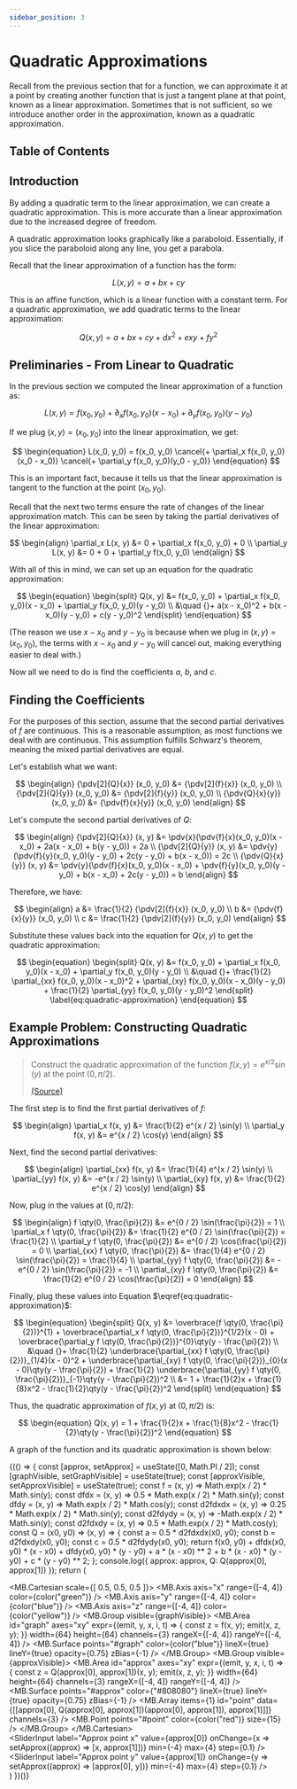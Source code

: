 ```yaml
---
sidebar_position: 3
---
```



# Quadratic Approximations

Recall from the previous section that for a function, we can approximate it at a point by creating another function that is just a tangent plane at that point, known as a linear approximation.
Sometimes that is not sufficient, so we introduce another order in the approximation, known as a quadratic approximation.

## Table of Contents

<TOCInline toc={toc} />

## Introduction

By adding a quadratic term to the linear approximation, we can create a quadratic approximation.
This is more accurate than a linear approximation due to the increased degree of freedom.

A quadratic approximation looks graphically like a paraboloid.
Essentially, if you slice the paraboloid along any line, you get a parabola.

Recall that the linear approximation of a function has the form:

$$
\begin{equation}
L(x, y) = a + bx + cy
\end{equation}
$$

This is an affine function, which is a linear function with a constant term.
For a quadratic approximation, we add quadratic terms to the linear approximation:

$$
\begin{equation}
Q(x, y) = a + bx + cy + dx^2 + exy + fy^2
\end{equation}
$$

## Preliminaries - From Linear to Quadratic

In the previous section we computed the linear approximation of a function as:

$$
\begin{equation}
L(x, y) = f(x_0, y_0) + \partial_x f(x_0, y_0)(x - x_0) + \partial_y f(x_0, y_0)(y - y_0)
\end{equation}
$$

If we plug $(x, y) = (x_0, y_0)$ into the linear approximation, we get:

$$
\begin{equation}
L(x_0, y_0) = f(x_0, y_0) \cancel{+ \partial_x f(x_0, y_0)(x_0 - x_0)} \cancel{+ \partial_y f(x_0, y_0)(y_0 - y_0)}
\end{equation}
$$

This is an important fact, because it tells us that the linear approximation is tangent to the function at the point $(x_0, y_0)$.

Recall that the next two terms ensure the rate of changes of the linear approximation match. This can be seen by taking the partial derivatives of the linear approximation:

$$
\begin{align}
\partial_x L(x, y) &= 0 + \partial_x f(x_0, y_0) + 0 \\
\partial_y L(x, y) &= 0 + 0 + \partial_y f(x_0, y_0)
\end{align}
$$

With all of this in mind, we can set up an equation for the quadratic approximation:

$$
\begin{equation}
\begin{split}
Q(x, y) &= f(x_0, y_0) + \partial_x f(x_0, y_0)(x - x_0) + \partial_y f(x_0, y_0)(y - y_0) \\
    &\quad {}+ a(x - x_0)^2 + b(x - x_0)(y - y_0) + c(y - y_0)^2
\end{split}
\end{equation}
$$

(The reason we use $x - x_0$ and $y - y_0$ is because when we plug in $(x, y) = (x_0, y_0)$, the terms with $x - x_0$ and $y - y_0$ will cancel out, making everything easier to deal with.)

Now all we need to do is find the coefficients $a$, $b$, and $c$.

## Finding the Coefficients

For the purposes of this section, assume that the second partial derivatives of $f$ are continuous.
This is a reasonable assumption, as most functions we deal with are continuous.
This assumption fulfills Schwarz's theorem, meaning the mixed partial derivatives are equal.

Let's establish what we want:

$$
\begin{align}
{\pdv[2]{Q}{x}} (x_0, y_0) &= {\pdv[2]{f}{x}} (x_0, y_0) \\
{\pdv[2]{Q}{y}} (x_0, y_0) &= {\pdv[2]{f}{y}} (x_0, y_0) \\
{\pdv{Q}{x}{y}} (x_0, y_0) &= {\pdv{f}{x}{y}} (x_0, y_0)
\end{align}
$$

Let's compute the second partial derivatives of $Q$:

$$
\begin{align}
{\pdv[2]{Q}{x}} (x, y) &= \pdv{x}(\pdv{f}{x}(x_0, y_0)(x - x_0) + 2a(x - x_0) + b(y - y_0)) = 2a \\
{\pdv[2]{Q}{y}} (x, y) &= \pdv{y}(\pdv{f}{y}(x_0, y_0)(y - y_0) + 2c(y - y_0) + b(x - x_0)) = 2c \\
{\pdv{Q}{x}{y}} (x, y) &= \pdv{y}(\pdv{f}{x}(x_0, y_0)(x - x_0) + \pdv{f}{y}(x_0, y_0)(y - y_0) + b(x - x_0) + 2c(y - y_0)) = b
\end{align}
$$

Therefore, we have:

$$
\begin{align}
a &= \frac{1}{2} {\pdv[2]{f}{x}} (x_0, y_0) \\
b &= {\pdv{f}{x}{y}} (x_0, y_0) \\
c &= \frac{1}{2} {\pdv[2]{f}{y}} (x_0, y_0)
\end{align}
$$

Substitute these values back into the equation for $Q(x, y)$ to get the quadratic approximation:

$$
\begin{equation}
\begin{split}
Q(x, y) &= f(x_0, y_0) + \partial_x f(x_0, y_0)(x - x_0) + \partial_y f(x_0, y_0)(y - y_0) \\
    &\quad {}+ \frac{1}{2} \partial_{xx} f(x_0, y_0)(x - x_0)^2 + \partial_{xy} f(x_0, y_0)(x - x_0)(y - y_0) + \frac{1}{2} \partial_{yy} f(x_0, y_0)(y - y_0)^2
\end{split} \label{eq:quadratic-approximation}
\end{equation}
$$

## Example Problem: Constructing Quadratic Approximations

> Construct the quadratic approximation of the function $f(x, y) = e^{x / 2} \sin(y)$ at the point $(0, \pi/2)$.
>
> [(Source)](https://www.khanacademy.org/math/multivariable-calculus/applications-of-multivariable-derivatives/quadratic-approximations/v/quadratic-approximation-example)

The first step is to find the first partial derivatives of $f$:

$$
\begin{align}
\partial_x f(x, y) &= \frac{1}{2} e^{x / 2} \sin(y) \\
\partial_y f(x, y) &= e^{x / 2} \cos(y)
\end{align}
$$

Next, find the second partial derivatives:

$$
\begin{align}
\partial_{xx} f(x, y) &= \frac{1}{4} e^{x / 2} \sin(y) \\
\partial_{yy} f(x, y) &= -e^{x / 2} \sin(y) \\
\partial_{xy} f(x, y) &= \frac{1}{2} e^{x / 2} \cos(y)
\end{align}
$$

Now, plug in the values at $(0, \pi/2)$:

$$
\begin{align}
f \qty(0, \frac{\pi}{2}) &= e^{0 / 2} \sin(\frac{\pi}{2}) = 1 \\
\partial_x f \qty(0, \frac{\pi}{2}) &= \frac{1}{2} e^{0 / 2} \sin(\frac{\pi}{2}) = \frac{1}{2} \\
\partial_y f \qty(0, \frac{\pi}{2}) &= e^{0 / 2} \cos(\frac{\pi}{2}) = 0 \\
\partial_{xx} f \qty(0, \frac{\pi}{2}) &= \frac{1}{4} e^{0 / 2} \sin(\frac{\pi}{2}) = \frac{1}{4} \\
\partial_{yy} f \qty(0, \frac{\pi}{2}) &= -e^{0 / 2} \sin(\frac{\pi}{2}) = -1 \\
\partial_{xy} f \qty(0, \frac{\pi}{2}) &= \frac{1}{2} e^{0 / 2} \cos(\frac{\pi}{2}) = 0
\end{align}
$$

Finally, plug these values into Equation $\eqref{eq:quadratic-approximation}$:

$$
\begin{equation}
\begin{split}
Q(x, y) &= \overbrace{f \qty(0, \frac{\pi}{2})}^{1} + \overbrace{\partial_x f \qty(0, \frac{\pi}{2})}^{1/2}(x - 0) + \overbrace{\partial_y f \qty(0, \frac{\pi}{2})}^{0}\qty(y - \frac{\pi}{2}) \\
    &\quad {}+ \frac{1}{2} \underbrace{\partial_{xx} f \qty(0, \frac{\pi}{2})}_{1/4}(x - 0)^2 + \underbrace{\partial_{xy} f \qty(0, \frac{\pi}{2})}_{0}(x - 0)\qty(y - \frac{\pi}{2}) + \frac{1}{2} \underbrace{\partial_{yy} f \qty(0, \frac{\pi}{2})}_{-1}\qty(y - \frac{\pi}{2})^2 \\
    &= 1 + \frac{1}{2}x + \frac{1}{8}x^2 - \frac{1}{2}\qty(y - \frac{\pi}{2})^2
\end{split}
\end{equation}
$$

Thus, the quadratic approximation of $f(x, y)$ at $(0, \pi/2)$ is:

$$
\begin{equation}
Q(x, y) = 1 + \frac{1}{2}x + \frac{1}{8}x^2 - \frac{1}{2}\qty(y - \frac{\pi}{2})^2
\end{equation}
$$

A graph of the function and its quadratic approximation is shown below:

{(() => {
    const [approx, setApprox] = useState([0, Math.PI / 2]);
    const [graphVisible, setGraphVisible] = useState(true);
    const [approxVisible, setApproxVisible] = useState(true);
    const f = (x, y) => Math.exp(x / 2) * Math.sin(y);
    const dfdx = (x, y) => 0.5 * Math.exp(x / 2) * Math.sin(y);
    const dfdy = (x, y) => Math.exp(x / 2) * Math.cos(y);
    const d2fdxdx = (x, y) => 0.25 * Math.exp(x / 2) * Math.sin(y);
    const d2fdydy = (x, y) => -Math.exp(x / 2) * Math.sin(y);
    const d2fdxdy = (x, y) => 0.5 * Math.exp(x / 2) * Math.cos(y);
    const Q = (x0, y0) => (x, y) => {
        const a = 0.5 * d2fdxdx(x0, y0);
        const b = d2fdxdy(x0, y0);
        const c = 0.5 * d2fdydy(x0, y0);
        return f(x0, y0) + dfdx(x0, y0) * (x - x0) + dfdy(x0, y0) * (y - y0) + a * (x - x0) ** 2 + b * (x - x0) * (y - y0) + c * (y - y0) ** 2;
    };
    console.log({ approx: approx, Q: Q(approx[0], approx[1]) });
    return (
        <div className="card">
            <div className="card__body">
                <CustomMathbox>
                    <MB.Cartesian scale={[
                        0.5, 0.5, 0.5
                    ]}>
                        <MB.Axis axis="x" range={[-4, 4]} color={color("green")} />
                        <MB.Axis axis="y" range={[-4, 4]} color={color("blue")} />
                        <MB.Axis axis="z" range={[-4, 4]} color={color("yellow")} />
                        <MB.Group visible={graphVisible}>
                            <MB.Area
                                id="graph"
                                axes="xy"
                                expr={(emit, y, x, i, t) => {
                                    const z = f(x, y);
                                    emit(x, z, y);
                                }}
                                width={64}
                                height={64}
                                channels={3}
                                rangeX={[-4, 4]}
                                rangeY={[-4, 4]}
                            />
                            <MB.Surface
                                points="#graph"
                                color={color("blue")}
                                lineX={true}
                                lineY={true}
                                opacity={0.75}
                                zBias={-1}
                            />
                        </MB.Group>
                        <MB.Group visible={approxVisible}>
                            <MB.Area
                                id="approx"
                                axes="xy"
                                expr={(emit, y, x, i, t) => {
                                    const z = Q(approx[0], approx[1])(x, y);
                                    emit(x, z, y);
                                }}
                                width={64}
                                height={64}
                                channels={3}
                                rangeX={[-4, 4]}
                                rangeY={[-4, 4]}
                            />
                            <MB.Surface
                                points="#approx"
                                color={"#808080"}
                                lineX={true}
                                lineY={true}
                                opacity={0.75}
                                zBias={-1}
                            />
                            <MB.Array
                                items={1}
                                id="point"
                                data={[[approx[0], Q(approx[0], approx[1])(approx[0], approx[1]), approx[1]]]}
                                channels={3}
                            />
                            <MB.Point
                                points="#point"
                                color={color("red")}
                                size={15}
                            />
                        </MB.Group>
                    </MB.Cartesian>
                </CustomMathbox>
            </div>
            <div className="card__footer">
                <ControlPanel>
                    <Checkbox label="Show original graph" value={graphVisible} onChange={setGraphVisible} />
                    <Checkbox label="Show quadratic approximation" value={approxVisible} onChange={setApproxVisible} />
                    <SliderInput label="Approx point x" value={approx[0]} onChange={x => setApprox((approx) => [x, approx[1]])} min={-4} max={4} step={0.1} />
                    <SliderInput label="Approx point y" value={approx[1]} onChange={y => setApprox((approx) => [approx[0], y])} min={-4} max={4} step={0.1} />
                </ControlPanel>
            </div>
        </div>
    )
})()}

